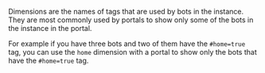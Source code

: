 
Dimensions are the names of <GlossaryRef term="tag">tags</GlossaryRef> that are used by <GlossaryRef term="bot">bots</GlossaryRef> in the <GlossaryRef term="instance">instance</GlossaryRef>.
They are most commonly used by portals to show only some of the bots in the instance in the portal.

For example if you have three bots and two of them have the `#home=true` tag,
you can use the `home` dimension with a portal to show only the bots that have the `#home=true` tag.